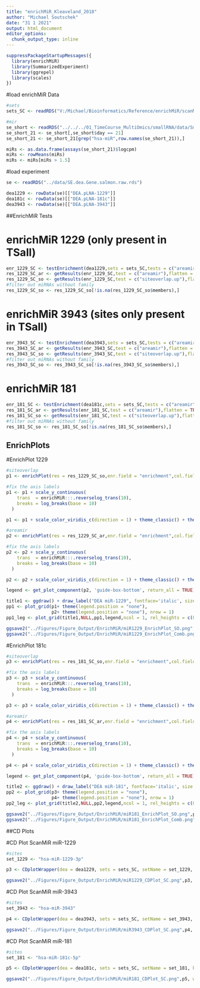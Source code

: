 ```yaml
---
title: "enrichMiR_Kleaveland_2018"
author: "Michael Soutschek"
date: "31 1 2021"
output: html_document
editor_options: 
  chunk_output_type: inline
---
```



```r
suppressPackageStartupMessages({
  library(enrichMiR)
  library(SummarizedExperiment)
  library(ggrepel)
  library(scales)
})
```

#load enrichMiR Data
```r
#sets
sets_SC <- readRDS("V:/Michael/Bioinformatics/Reference/enrichMiR/scanMiR/archive/scanMiR_GRCh38_gene.rds")

#mir
se_short <- readRDS("../../../01_TimeCourse_MultiOmics/smallRNA/data/Small_RNA/smallRNA_oasis.DEA.SE.rds")
se_short_21 <- se_short[,se_short$day == 21]
se_short_21 <- se_short_21[grep("hsa-miR",row.names(se_short_21)),]

miRs <- as.data.frame(assays(se_short_21)$logcpm)
miRs <- rowMeans(miRs)
miRs <- miRs[miRs > 1.5]
```


#load experiment
```r
se <- readRDS("../data/SE.dea.Gene.salmon.raw.rds")

dea1229 <- rowData(se)[["DEA.pLNA-1229"]] 
dea181c <- rowData(se)[["DEA.pLNA-181c"]] 
dea3943 <- rowData(se)[["DEA.pLNA-3943"]] 
```

########
##EnrichMiR Tests


# enrichMiR 1229 (only present in TSall)
```r
enr_1229_SC <- testEnrichment(dea1229,sets = sets_SC,tests = c("areamir","siteoverlap"), sets.properties = miRs,th.FDR = 0.5)
res_1229_SC_ar <- getResults(enr_1229_SC,test = c("areamir"),flatten = TRUE)
res_1229_SC_so <- getResults(enr_1229_SC,test = c("siteoverlap.up"),flatten = TRUE)
#filter out miRNAs without family
res_1229_SC_so <- res_1229_SC_so[!is.na(res_1229_SC_so$members),]
```


# enrichMiR 3943 (sites only present in TSall)
```r
enr_3943_SC <- testEnrichment(dea3943,sets = sets_SC,tests = c("areamir","siteoverlap"), sets.properties = miRs,th.FDR = 0.5)
res_3943_SC_ar <- getResults(enr_3943_SC,test = c("areamir"),flatten = TRUE)
res_3943_SC_so <- getResults(enr_3943_SC,test = c("siteoverlap.up"),flatten = TRUE)
#filter out miRNAs without family
res_3943_SC_so <- res_3943_SC_so[!is.na(res_3943_SC_so$members),]
```


# enrichMiR 181
```r
enr_181_SC <- testEnrichment(dea181c,sets = sets_SC,tests = c("areamir","siteoverlap"), sets.properties = miRs, th.FDR = 0.5)
res_181_SC_ar <- getResults(enr_181_SC,test = c("areamir"),flatten = TRUE)
res_181_SC_so <- getResults(enr_181_SC,test = c("siteoverlap.up"),flatten = TRUE)
#filter out miRNAs without family
res_181_SC_so <- res_181_SC_so[!is.na(res_181_SC_so$members),]
```

#########
## EnrichPlots

#EnrichPlot 1229
```r
#siteoverlap
p1 <- enrichPlot(res = res_1229_SC_so,enr.field = "enrichment",col.field = "props",sig.field = "FDR",label.field = "members", size.field = "overlap", label.sig.thres = 0.75)

#fix the axis labels
p1 <- p1 + scale_y_continuous(
    trans  = enrichMiR:::.reverselog_trans(10),
    breaks = log_breaks(base = 10)
  )

p1 <- p1 + scale_color_viridis_c(direction = 1) + theme_classic() + theme(plot.title = element_text(size=15), axis.text=element_text(size=12), axis.title=element_text(size=14),legend.title=element_text(size=13), legend.text=element_text(size=12)) + ggtitle("scanMiR can. - siteoverlap") + labs(color="Expression")

#areamir
p2 <- enrichPlot(res = res_1229_SC_ar,enr.field = "enrichment",col.field = "props",sig.field = "FDR", size.field = NULL, label.sig.thres = 0.05)

#fix the axis labels
p2 <- p2 + scale_y_continuous(
    trans  = enrichMiR:::.reverselog_trans(10),
    breaks = log_breaks(base = 10)
  )

p2 <- p2 + scale_color_viridis_c(direction = 1) + theme_classic() + theme(plot.title = element_text(size=15), axis.text=element_text(size=12), axis.title=element_text(size=14),legend.title=element_text(size=13), legend.text=element_text(size=12), legend.position = "bottom") + ggtitle("scanMiR can. - areamir") + labs(color="Expression") + guides(colour = guide_colourbar(title.position="left", title.hjust = 0.5))

legend <- get_plot_component(p2, 'guide-box-bottom', return_all = TRUE)

title1 <- ggdraw() + draw_label("DEA miR-1229", fontface='italic', size = 18)
pp1 <- plot_grid(p1+ theme(legend.position = "none"),
                 p2+ theme(legend.position = "none"), nrow = 1)
pp1_leg <- plot_grid(title1,NULL,pp1,legend,ncol = 1, rel_heights = c(0.05,0.05,1,0.1))
```

```r
ggsave2("../Figures/Figure_Output/EnrichMiR/miR1229_EnrichPlot_SO.png",p1, width = 7,height = 5, bg = "white")
ggsave2("../Figures/Figure_Output/EnrichMiR/miR1229_EnrichPlot_Comb.png",pp1_leg, width = 12,height = 5, bg = "white")
```


#EnrichPlot 181c
```r
#siteoverlap
p3 <- enrichPlot(res = res_181_SC_so,enr.field = "enrichment",col.field = "props",sig.field = "FDR",label.field = "members", size.field = "overlap", label.sig.thres = 0.0175)

#fix the axis labels
p3 <- p3 + scale_y_continuous(
    trans  = enrichMiR:::.reverselog_trans(10),
    breaks = log_breaks(base = 10)
  )

p3 <- p3 + scale_color_viridis_c(direction = 1) + theme_classic() + theme(plot.title = element_text(size=15), axis.text=element_text(size=12), axis.title=element_text(size=14),legend.title=element_text(size=13), legend.text=element_text(size=12)) + ggtitle("scanMiR can. - siteoverlap") + labs(color="Expression")

#areamir
p4 <- enrichPlot(res = res_181_SC_ar,enr.field = "enrichment",col.field = "props",sig.field = "FDR", size.field = NULL, label.sig.thres = 0.05)

#fix the axis labels
p4 <- p4 + scale_y_continuous(
    trans  = enrichMiR:::.reverselog_trans(10),
    breaks = log_breaks(base = 10)
  )

p4 <- p4 + scale_color_viridis_c(direction = 1) + theme_classic() + theme(plot.title = element_text(size=15), axis.text=element_text(size=12), axis.title=element_text(size=14),legend.title=element_text(size=13), legend.text=element_text(size=12), legend.position = "bottom") + ggtitle("scanMiR can. - areamir") + labs(color="Expression") + guides(colour = guide_colourbar(title.position="left", title.hjust = 0.5))

legend <- get_plot_component(p4, 'guide-box-bottom', return_all = TRUE)

title2 <- ggdraw() + draw_label("DEA miR-181", fontface='italic', size = 18)
pp2 <- plot_grid(p3+ theme(legend.position = "none"),
                 p4+ theme(legend.position = "none"), nrow = 1)
pp2_leg <- plot_grid(title2,NULL,pp2,legend,ncol = 1, rel_heights = c(0.05,0.05,1,0.1))
```

```r
ggsave2("../Figures/Figure_Output/EnrichMiR/miR181_EnrichPlot_SO.png",p3, width = 7,height = 5, bg = "white")
ggsave2("../Figures/Figure_Output/EnrichMiR/miR181_EnrichPlot_Comb.png",pp2_leg, width = 12,height = 5, bg = "white")
```

#######
##CD Plots


#CD Plot ScanMiR miR-1229
```r
#sites
set_1229 <- "hsa-miR-1229-3p"

p3 <- CDplotWrapper(dea = dea1229, sets = sets_SC, setName = set_1229, by = "best_stype") + coord_cartesian(xlim = c(-0.35,0.35)) + theme_classic() + ggtitle("miR-1229-3p") + guides(color=guide_legend(title="scanMiR\nbest site type")) + theme(plot.title = element_text(size=15), axis.text=element_text(size=12), axis.title=element_text(size=14),legend.title=element_text(size=13), legend.text=element_text(size=12))

ggsave2("../Figures/Figure_Output/EnrichMiR/miR1229_CDPlot_SC.png",p3, width = 5,height = 4.5, bg = "white")
```




#CD Plot ScanMiR miR-3943
```r
#sites
set_3943 <- "hsa-miR-3943"

p4 <- CDplotWrapper(dea = dea3943, sets = sets_SC, setName = set_3943, by = "best_stype") + coord_cartesian(xlim = c(-0.35,0.35)) + theme_classic() + ggtitle("miR-3943") + guides(color=guide_legend(title="scanMiR\nbest site type")) + theme(plot.title = element_text(size=15), axis.text=element_text(size=12), axis.title=element_text(size=14),legend.title=element_text(size=13), legend.text=element_text(size=12))

ggsave2("../Figures/Figure_Output/EnrichMiR/miR3943_CDPlot_SC.png",p4, width = 5,height = 4.5, bg = "white")
```



#CD Plot ScanMiR miR-181
```r
#sites
set_181 <- "hsa-miR-181c-5p"

p5 <- CDplotWrapper(dea = dea181c, sets = sets_SC, setName = set_181, by = "best_stype") + coord_cartesian(xlim = c(-0.35,0.35)) + theme_classic() + ggtitle("miR-181c-5p") + guides(color=guide_legend(title="scanMiR\nbest site type")) + theme(plot.title = element_text(size=15), axis.text=element_text(size=12), axis.title=element_text(size=14),legend.title=element_text(size=13), legend.text=element_text(size=12))

ggsave2("../Figures/Figure_Output/EnrichMiR/miR181_CDPlot_SC.png",p5, width = 5,height = 4.5, bg = "white")
```


